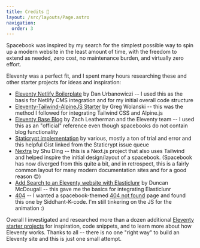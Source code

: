 ```yaml
---
title: Credits 🙌
layout: /src/layouts/Page.astro
navigation:
  order: 3
---
```


Spacebook was inspired by my search for the simplest possible way to spin up a modern website in the least amount of time, with the freedom to extend as needed, zero cost, no maintenance burden, and virtually zero effort.

Eleventy was a perfect fit, and I spent many hours researching these and other starter projects for ideas and inspiration:

- [Eleventy Netlify Boilerplate](https://github.com/danurbanowicz/eleventy-netlify-boilerplate) by Dan Urbanowiczi -- I used this as the basis for Netlify CMS integration and for my initial overall code structure
- [Eleventy-Tailwind-AlpineJS Starter](https://github.com/gregwolanski/eleventy-tailwindcss-alpinejs-starter) by Greg Wolanski -- this was the method I followed for integrating Tailwind CSS and Alpine.js
- [Eleventy Base Blog](https://github.com/philhawksworth/eleventyone) by Zach Leatherman and the Eleventy team -- I used this as an "official" reference even though spacebooks do not contain blog functionality
- [Staticrypt implementation](https://gist.github.com/epicfaace/c1a4452401af14d35b60fe211f2c1559) by various, mostly a ton of trial and error and this helpful Gist linked from the Staticrypt issue queue
- [Nextra](https://github.com/shuding/nextra) by Shu Ding -- this is a Next.js project that also uses Tailwind and helped inspire the initial design/layout of a spacebook. (Spacebook has now diverged from this quite a bit, and in retrospect, this is a fairly common layout for many modern documentation sites and for a good reason 😍)
- [Add Search to an Eleventy website with Elasticlunr](https://www.belter.io/eleventy-search/) by Duncan McDougall -- this gave me the basics for integrating Elasticlunr
- [404](https://github.com/Siddhant-K-code/404-Error-Page---Astronaut) -- I wanted a spacebook-themed [404 not found](/why-are-you-here) page and found this one by Siddhant-K-code. I'm still tinkering on the JS for the animation :)

Overall I investigated and researched more than a dozen additional [Eleventy starter projects](https://www.11ty.dev/docs/starter/) for inspiration, code snippets, and to learn more about how Eleventy works. Thanks to all -- there is no one "right way" to build an Eleventy site and this is just one small attempt.
